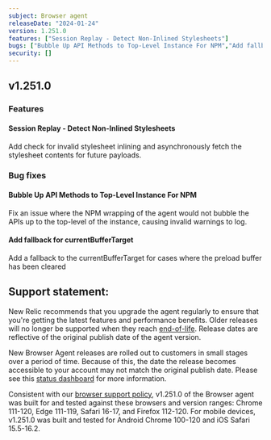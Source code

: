 ```yaml
---
subject: Browser agent
releaseDate: "2024-01-24"
version: 1.251.0
features: ["Session Replay - Detect Non-Inlined Stylesheets"]
bugs: ["Bubble Up API Methods to Top-Level Instance For NPM","Add fallback for currentBufferTarget"]
security: []
---
```


## v1.251.0

### Features

#### Session Replay - Detect Non-Inlined Stylesheets

Add check for invalid stylesheet inlining and asynchronously fetch the stylesheet contents for future payloads.

### Bug fixes

#### Bubble Up API Methods to Top-Level Instance For NPM

Fix an issue where the NPM wrapping of the agent would not bubble the APIs up to the top-level of the instance, causing invalid warnings to log.

#### Add fallback for currentBufferTarget

Add a fallback to the currentBufferTarget for cases where the preload buffer has been cleared

## Support statement:

New Relic recommends that you upgrade the agent regularly to ensure that you're getting the latest features and performance benefits. Older releases will no longer be supported when they reach [end-of-life](https://docs.newrelic.com/docs/browser/browser-monitoring/getting-started/browser-agent-eol-policy/). Release dates are reflective of the original publish date of the agent version.

New Browser Agent releases are rolled out to customers in small stages over a period of time. Because of this, the date the release becomes accessible to your account may not match the original publish date. Please see this [status dashboard](https://newrelic.github.io/newrelic-browser-agent-release/) for more information.

Consistent with our [browser support policy](https://docs.newrelic.com/docs/browser/new-relic-browser/getting-started/compatibility-requirements-browser-monitoring/#browser-types), v1.251.0 of the Browser agent was built for and tested against these browsers and version ranges: Chrome 111-120, Edge 111-119, Safari 16-17, and Firefox 112-120. For mobile devices, v1.251.0 was built and tested for Android Chrome 100-120 and iOS Safari 15.5-16.2.

